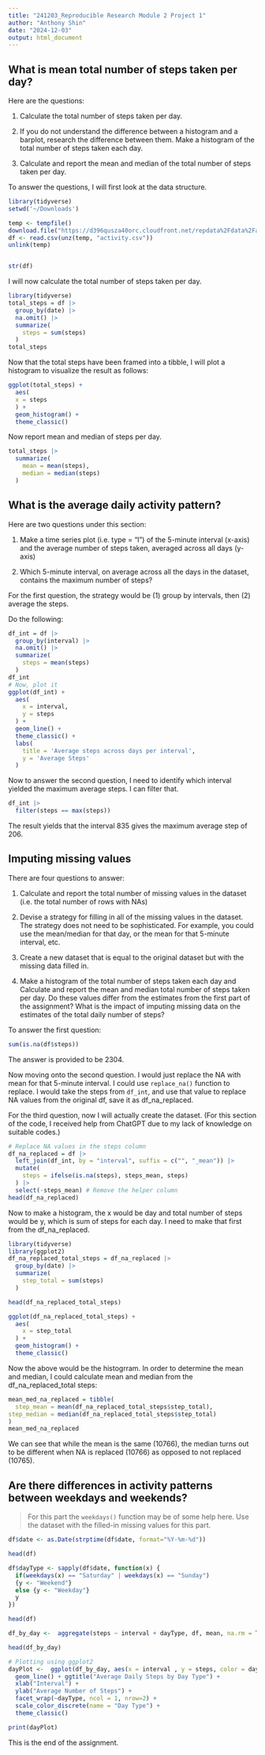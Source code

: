```yaml
---
title: "241203_Reproducible Research Module 2 Project 1"
author: "Anthony Shin"
date: "2024-12-03"
output: html_document
---
```


## What is mean total number of steps taken per day?

Here are the questions:  

1. Calculate the total number of steps taken per day. 

2. If you do not understand the difference between a histogram and a barplot, research the difference between them. Make a histogram of the total number of steps taken each day. 

3. Calculate and report the mean and median of the total number of steps taken per day. 

To answer the questions, I will first look at the data structure.

```r
library(tidyverse)
setwd('~/Downloads')

temp <- tempfile()
download.file("https://d396qusza40orc.cloudfront.net/repdata%2Fdata%2Factivity.zip",temp, method='curl')
df <- read.csv(unz(temp, "activity.csv"))
unlink(temp)


str(df)
```

I will now calculate the total number of steps taken per day.

```r
library(tidyverse)
total_steps = df |> 
  group_by(date) |> 
  na.omit() |> 
  summarize(
    steps = sum(steps)
  )
total_steps
```

Now that the total steps have been framed into a tibble, I will plot a histogram to visualize the result as follows:

```r
ggplot(total_steps) +
  aes(
  x = steps
  ) +
  geom_histogram() +
  theme_classic()
```

Now report mean and median of steps per day.

```r
total_steps |> 
  summarize(
    mean = mean(steps),
    median = median(steps)
  )
```

## What is the average daily activity pattern?

Here are two questions under this section:

1. Make a time series plot (i.e. type = "l") of the 5-minute interval (x-axis) and the average number of steps taken, averaged across all days (y-axis)

2. Which 5-minute interval, on average across all the days in the dataset, contains the maximum number of steps?

For the first question, the strategy would be (1) group by intervals, then (2) average the steps. 

Do the following:

```r
df_int = df |> 
  group_by(interval) |> 
  na.omit() |> 
  summarize(
    steps = mean(steps)
  )
df_int
# Now, plot it
ggplot(df_int) +
  aes(
    x = interval, 
    y = steps
  ) + 
  geom_line() + 
  theme_classic() +
  labs(
    title = 'Average steps across days per interval',
    y = 'Average Steps'
  )
```

Now to answer the second question, I need to identify which interval yielded the maximum average steps. I can filter that.

```r
df_int |> 
  filter(steps == max(steps))

```
The result yields that the interval 835 gives the maximum average step of 206. 

## Imputing missing values

There are four questions to answer:

1. Calculate and report the total number of missing values in the dataset (i.e. the total number of rows with NAs)

2. Devise a strategy for filling in all of the missing values in the dataset. The strategy does not need to be sophisticated. For example, you could use the mean/median for that day, or the mean for that 5-minute interval, etc.

3. Create a new dataset that is equal to the original dataset but with the missing data filled in.

4. Make a histogram of the total number of steps taken each day and Calculate and report the mean and median total number of steps taken per day. Do these values differ from the estimates from the first part of the assignment? What is the impact of imputing missing data on the estimates of the total daily number of steps?

To answer the first question:

```r
sum(is.na(df$steps))
```
The answer is provided to be 2304. 

Now moving onto the second question. I would just replace the NA with mean for that 5-minute interval. I could use `replace_na()` function to replace. I would take the steps from `df_int`, and use that value to replace NA values from the original df, save it as df_na_replaced. 

For the third question, now I will actually create the dataset. (For this section of the code, I received help from ChatGPT due to my lack of knowledge on suitable codes.)

```r
# Replace NA values in the steps column
df_na_replaced = df |> 
  left_join(df_int, by = "interval", suffix = c("", "_mean")) |> 
  mutate(
    steps = ifelse(is.na(steps), steps_mean, steps)
  ) |> 
  select(-steps_mean) # Remove the helper column
head(df_na_replaced)
```

Now to make a histogram, the x would be day and total number of steps would be y, which is sum of steps for each day. I need to make that first from the df_na_replaced.

```r
library(tidyverse)
library(ggplot2)
df_na_replaced_total_steps = df_na_replaced |> 
  group_by(date) |> 
  summarize(
    step_total = sum(steps)
  )

head(df_na_replaced_total_steps)

ggplot(df_na_replaced_total_steps) +
  aes(
    x = step_total
  ) +
  geom_histogram() +
  theme_classic()
```

Now the above would be the histogrram. In order to determine the mean and median, I could calculate mean and median from the df_na_replaced_total steps:

```r
mean_med_na_replaced = tibble(
  step_mean = mean(df_na_replaced_total_steps$step_total),
step_median = median(df_na_replaced_total_steps$step_total)
)
mean_med_na_replaced

```

We can see that while the mean is the same (10766), the median turns out to be different when NA is replaced (10766) as opposed to not replaced (10765).

## Are there differences in activity patterns between weekdays and weekends?

> For this part the `weekdays()` function may be of some help here. Use the dataset with the filled-in missing values for this part.

```r
df$date <- as.Date(strptime(df$date, format="%Y-%m-%d"))

head(df)

df$dayType <- sapply(df$date, function(x) {
  if(weekdays(x) == "Saturday" | weekdays(x) == "Sunday")
  {y <- "Weekend"}
  else {y <- "Weekday"}
  y
})

head(df)

df_by_day <-  aggregate(steps ~ interval + dayType, df, mean, na.rm = TRUE)

head(df_by_day)

# Plotting using ggplot2
dayPlot <-  ggplot(df_by_day, aes(x = interval , y = steps, color = dayType)) + 
  geom_line() + ggtitle("Average Daily Steps by Day Type") + 
  xlab("Interval") + 
  ylab("Average Number of Steps") +
  facet_wrap(~dayType, ncol = 1, nrow=2) +
  scale_color_discrete(name = "Day Type") +
  theme_classic()

print(dayPlot) 
```

This is the end of the assignment.
